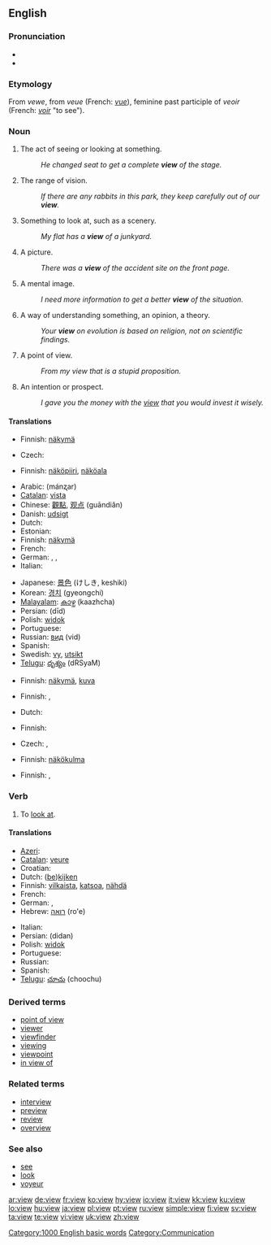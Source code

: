 ==English==
{{wikipedia|dab=view (disambiguation)|view}}
{{rank|late|bed|living|531|view|although|knowledge|hath}}

===Pronunciation===
* {{IPA|/vjuː/}}
* {{audio|en-us-view.ogg|Audio (US)}}

===Etymology===
From {{AF.}} ''vewe'', from {{OF.}} ''veue'' (French: ''[[vue]]''), feminine past participle of ''veoir'' (French: ''[[voir]]'' "to see").

===Noun===
{{en-noun}}

# The act of seeing or looking at something.
#: ''He changed seat to get a complete '''view''' of the stage.''
# The range of vision.
#: ''If there are any rabbits in this park, they keep carefully out of our '''view'''.''
# Something to look at, such as a scenery.
#: ''My flat has a '''view''' of a junkyard.''
# A picture.
#: ''There was a '''view''' of the accident site on the front page.''
# A mental image.
#: ''I need more information to get a better '''view''' of the situation.''
# A way of understanding something, an opinion, a theory.
#: ''Your '''view''' on evolution is based on religion, not on scientific findings.''
# A point of view.
#: ''From my view that is a stupid proposition.''
# An intention or prospect.
#: ''I gave you the money with the [[view]] that you would invest it wisely.''

====Translations====
{{trans-top|seeing}}
* Finnish: [[näkymä]]
{{trans-mid}}
{{trans-bottom}}

{{trans-top|range of vision}}
* Czech: {{t-|cs|dohled|m}}
{{trans-mid}}
* Finnish: [[näköpiiri]], [[näköala]]
{{trans-bottom}}

{{trans-top|something to look at}}
* Arabic: {{Arab|[[منظر]]}} (mánʐar)
* [[Catalan]]: [[vista]] {{f}}
* Chinese: [[觀點]], [[观点]] (guāndiǎn)
* Danish: [[udsigt#Danish|udsigt]]
* Dutch: {{t+|nl|zicht}}
* Estonian: {{t-|et|vaade}}
* Finnish: [[näkymä]]
* French: {{t+|fr|vue|f}}
* German: {{t+|de|Anblick}}, {{t+|de|Sicht|f}}, {{t+|de|Ansicht|f}}
* Italian: {{t+|it|veduta|f}}
{{trans-mid}}
* Japanese: [[景色]] (けしき, keshiki)
* Korean: [[경치]] (gyeongchi)
* [[Malayalam]]: [[കാഴ്ച]] (kaazhcha)
* Persian: {{fa-Arab|[[دید]]}} (dīd)
* Polish: [[widok]] {{m}}
* Portuguese: {{t+|pt|vista|f}}
* Russian: [[вид]] (vid) {{m}}
* Spanish: {{t-|es|vista|f}}
* Swedish: [[vy]], [[utsikt]]
* [[Telugu]]: [[దృశ్యం]] (dRSyaM)
{{trans-bottom}}

{{trans-top|picture}}
* Finnish: [[näkymä]], [[kuva]]
{{trans-mid}}
{{trans-bottom}}

{{trans-top|mental image}}
* Finnish: {{t+|fi|kuva}}, {{t+|fi|käsitys}}
{{trans-mid}}
{{trans-bottom}}

{{trans-top|way of understanding}}
* Dutch: {{t-|nl|opvatting}}
{{trans-mid}}
* Finnish: {{t+|fi|näkemys}}
{{trans-bottom}}

{{trans-top|point of view}}
* Czech: {{t+|cs|pohled|m}}, {{t+|cs|názor|m}}
{{trans-mid}}
* Finnish: [[näkökulma]]
{{trans-bottom}}

{{trans-top|intention}}
* Finnish: {{t-|fi|oletus}}, {{t+|fi|tarkoitus}}
{{trans-mid}}
{{trans-bottom}}

===Verb===
{{en-verb}}

# {{transitive}} To [[look at]].

====Translations====
{{trans-top|to look at}}
* [[Azeri]]: {{t|az|görüş|xs=Azeri}}
* [[Catalan]]: [[veure]]
* Croatian: {{t+|hr|vidjeti}}
* Dutch: ([[bekijken|be]])[[kijken]]
* Finnish: [[vilkaista]], [[katsoa]], [[nähdä]]
* French: {{t+|fr|regarder}}
* German: {{t+|de|sehen}}, {{t+|de|anschauen}}
* Hebrew: [[רואה]] (ro'e)
{{trans-mid}}
* Italian: {{t+|it|guardare}}
* Persian: {{fa-Arab|[[دیدن]]}} (didan)
* Polish: [[widok]]
* Portuguese: {{t+|pt|ver}}
* Russian: {{t+|ru|видеть|sc=Cyrl}}
* Spanish: {{t+|es|ver}}
* [[Telugu]]: [[చూచు]] (choochu)
{{trans-bottom}}

===Derived terms===
* [[point of view]]
* [[viewer]]
* [[viewfinder]]
* [[viewing]]<!--noun, as in "a viewing of a property"-->
* [[viewpoint]]
* [[in view of]]

===Related terms===
* [[interview]]
* [[preview]]
* [[review]]
* [[overview]]

===See also===
* [[see]]
* [[look]]
* [[voyeur]]

[[Category:1000 English basic words]]
[[Category:Communication]]

[[ar:view]]
[[de:view]]
[[fr:view]]
[[ko:view]]
[[hy:view]]
[[io:view]]
[[it:view]]
[[kk:view]]
[[ku:view]]
[[lo:view]]
[[hu:view]]
[[ja:view]]
[[pl:view]]
[[pt:view]]
[[ru:view]]
[[simple:view]]
[[fi:view]]
[[sv:view]]
[[ta:view]]
[[te:view]]
[[vi:view]]
[[uk:view]]
[[zh:view]]